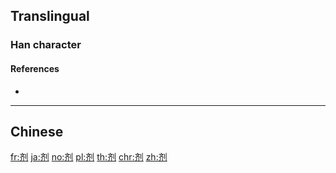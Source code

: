 {{character info/new}}
{{also|劑}}
==Translingual==
{{Han simplified forms|劑|剤|剂}}

===Han character===
{{Han char|rn=18|rad=刀|as=06|sn=8|four=|canj=YLLN|ids=⿰齐刂}}

====References====
* {{Han ref|kx=0139.251|hdz=10336.140|uh=5242|ud=21058}}

----

==Chinese==
{{zh-see|劑}}

[[fr:剂]]
[[ja:剂]]
[[no:剂]]
[[pl:剂]]
[[th:剂]]
[[chr:剂]]
[[zh:剂]]
